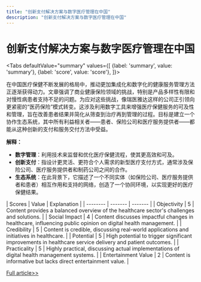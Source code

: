 ```yaml
---
title: "创新支付解决方案与数字医疗管理在中国"
description: "创新支付解决方案与数字医疗管理在中国"
---
```



# 创新支付解决方案与数字医疗管理在中国


<Tabs
	defaultValue="summary"
	values={[
	{label: 'summary', value: 'summary'},
	{label: 'score', value: 'score'},
]}>
<TabItem value="summary">


在中国医疗保健不断发展的格局中，推动更加集成化和数字化的健康服务管理方法正逐渐获得动力。文章强调了商业健康保险领域的挑战，特别是产品多样性有限和对慢性病患者支持不足的问题。为应对这些挑战，像瑞医雅达这样的公司正引领向更紧密的“医药保险”模式转变。这涉及利用数字工具来增强医疗保健服务的可及性和管理，旨在改善患者结果并简化从筛查到治疗再到管理的过程。目标是建立一个协作生态系统，其中所有利益相关者——患者、保险公司和医疗服务提供者——都能从这种创新的支付和服务交付方法中受益。

**解释：**
- **数字管理**：利用技术来监督和优化医疗保健流程，使其更高效和可及。
- **创新支付**：指设计更灵活、更符合个人需求的新型医疗支付方式，通常涉及保险公司、医疗服务提供者和制药公司之间的合作。
- **生态系统**：在此背景下，它描述了一个不同实体（如保险公司、医疗服务提供者和患者）相互作用和支持的网络，创造了一个协同环境，以实现更好的医疗保健结果。
</TabItem>
<TabItem value="score">
	| Scores     | Value   | Explanation |
	| -------- | ------- | ------- |
	| Objectivity  | 5    | Content provides a balanced overview of the healthcare sector's challenges and solutions.    |
	| Social Impact | 4     | Content discusses impactful changes in healthcare, influencing public opinion on digital health management.    |
	| Credibility    | 5    | Content is credible, discussing real-world applications and initiatives in healthcare.    |
	| Potential    | 5    | High potential to trigger significant improvements in healthcare service delivery and patient outcomes.    |
	| Practicality    | 5    | Highly practical, discussing actual implementations of digital health management systems.    |
	| Entertainment Value    | 2    | Content is informative but lacks direct entertainment value.    |
</TabItem>
</Tabs>

[Full article>>](https://readhub.cn/topic/8aDIV6eWwu4)

